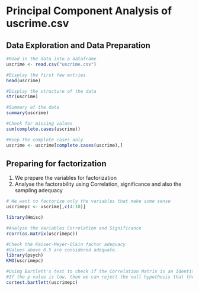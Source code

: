 Principal Component Analysis of uscrime.csv
========================================================

Data Exploration and Data Preparation
-----
```r
#Read in the data into a dataframe
uscrime <- read.csv("uscrime.csv")

#Display the first few entries
head(uscrime)

#Display the structure of the data
str(uscrime)

#Summary of the data
summary(uscrime)

#Check for missing values
sum(complete.cases(uscrime))

#Keep the complete cases only
uscrime <- uscrime[complete.cases(uscrime),]

```

Preparing for factorization
---------
1. We prepare the variables for factorization
2. Analyse the factorability using Correlation, significance and also the sampling adequacy

```r
# We want to factorize only the variables that make some sense
uscrimepc <- uscrime[,c(4:10)]

library(Hmisc)

#Analyse the Variables Correlation and Significance
rcorr(as.matrix(uscrimepc))

#Check the Kaiser-Meyer-Olkin factor adequacy
#Values above 0.5 are considered adequate.
library(psych)
KMO(uscrimepc)

#Using Bartlett's test to check if the Correlation Matrix is an Identity matrix.
#If the p-value is low, then we can reject the null hypothesis that the Correlation Matrix is an Identity matrix.
cortest.bartlett(uscrimepc)
```

